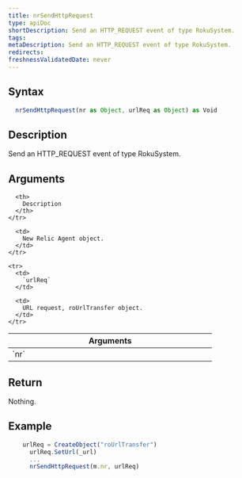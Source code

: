 ```yaml
---
title: nrSendHttpRequest
type: apiDoc
shortDescription: Send an HTTP_REQUEST event of type RokuSystem.
tags:
metaDescription: Send an HTTP_REQUEST event of type RokuSystem.
redirects:
freshnessValidatedDate: never
---
```


## Syntax

```js
  nrSendHttpRequest(nr as Object, urlReq as Object) as Void
```

## Description

Send an HTTP_REQUEST event of type RokuSystem.

## Arguments

<table>
  <thead>
    <tr>
      <th width="25%">
        Arguments
      </th>

      <th>
        Description
      </th>
    </tr>
  </thead>

  <tbody>
    <tr>
      <td>
        `nr`
      </td>

      <td>
        New Relic Agent object.
      </td>
    </tr>

    <tr>
      <td>
        `urlReq`
      </td>

      <td>
        URL request, roUrlTransfer object.
      </td>
    </tr>
  </tbody>
</table>
	
## Return

Nothing.
	
## Example

```js
  	urlReq = CreateObject("roUrlTransfer")
	  urlReq.SetUrl(_url)
	  ...
	  nrSendHttpRequest(m.nr, urlReq)
```